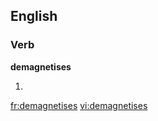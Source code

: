 
==English==

===Verb===
'''demagnetises'''

# {{third-person singular of|[[demagnetise]]}}

[[fr:demagnetises]]
[[vi:demagnetises]]